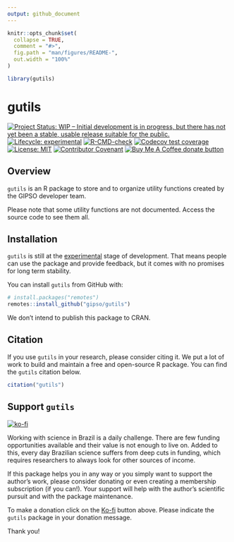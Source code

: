 ```yaml
---
output: github_document
---
```


<!-- README.md is generated from README.Rmd. Please edit that file -->

```r
knitr::opts_chunk$set(
  collapse = TRUE,
  comment = "#>",
  fig.path = "man/figures/README-",
  out.width = "100%"
)

library(gutils)
```

# gutils

<!-- badges: start -->
[![Project Status: WIP – Initial development is in progress, but there has not yet been a stable, usable release suitable for the public.](https://www.repostatus.org/badges/latest/wip.svg)](https://www.repostatus.org/#wip)
[![Lifecycle: experimental](https://img.shields.io/badge/lifecycle-experimental-orange.svg)](https://lifecycle.r-lib.org/articles/stages.html#experimental)
[![R-CMD-check](https://github.com/gipso/gutils/workflows/R-CMD-check/badge.svg)](https://github.com/gipso/gutils/actions)
[![Codecov test coverage](https://codecov.io/gh/gipso/gutils/branch/main/graph/badge.svg)](https://codecov.io/gh/gipso/gutils?branch=main)
[![License: MIT](https://img.shields.io/badge/license-MIT-green)](https://choosealicense.com/licenses/mit/)
[![Contributor Covenant](https://img.shields.io/badge/Contributor%20Covenant-v2.0%20adopted-ff69b4.svg)](https://gipso.github.io/gutils/CODE_OF_CONDUCT.html)
[![Buy Me A Coffee donate button](https://img.shields.io/badge/buy%20me%20a%20coffee-donate-yellow.svg)](https://ko-fi.com/danielvartan)
<!-- badges: end -->

## Overview

`gutils` is an R package to store and to organize utility functions created by the GIPSO developer team.

Please note that some utility functions are not documented. Access the source code to see them all.

## Installation

`gutils` is still at the [experimental](https://lifecycle.r-lib.org/articles/stages.html#experimental) stage of development. That means people can use the package and provide feedback, but it comes with no promises for long term stability.

You can install `gutils` from GitHub with:

``` r
# install.packages("remotes")
remotes::install_github("gipso/gutils")
```

We don’t intend to publish this package to CRAN.

## Citation

If you use `gutils` in your research, please consider citing it. We put a lot of work to build and maintain a free and open-source R package. You can find the `gutils` citation below.

```r
citation("gutils")
```

## Support `gutils`

[![ko-fi](https://ko-fi.com/img/githubbutton_sm.svg)](https://ko-fi.com/danielvartan)

Working with science in Brazil is a daily challenge. There are few funding opportunities available and their value is not enough to live on. Added to this, every day Brazilian science suffers from deep cuts in funding, which requires researchers to always look for other sources of income.

If this package helps you in any way or you simply want to support the author's work, please consider donating or even creating a membership subscription (if you can!). Your support will help with the author's scientific pursuit and with the package maintenance.

To make a donation click on the [Ko-fi](https://ko-fi.com/danielvartan) button above. Please indicate the `gutils` package in your donation message.

Thank you!
